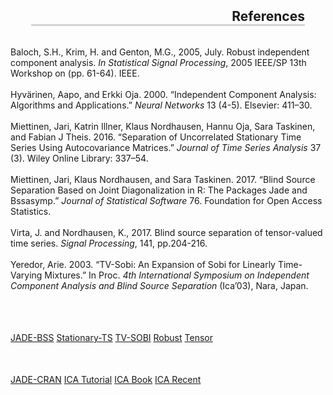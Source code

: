<style>
p{margin-bottom:50px}    
h2{border-bottom: 3px solid lightgrey; text-align: right; margin:33px}
h3{border-right: 3px solid lightgrey; text-align: right; margin:13px}
pre#runcode_expr {font-size: 10px !important}
blockquote {
    font-size: inherit;
    color: #212121;
    background-color: #f5f5f5;
    border: 1px solid #cccccc;
    border-radius: 3px
}
</style>

<h2 style="margin-top: 66px;">References</h2>

<p>Baloch, S.H., Krim, H. and Genton, M.G., 2005, July. Robust independent component analysis. <i>In Statistical Signal Processing</i>, 2005 IEEE/SP 13th Workshop on (pp. 61-64). IEEE.
<br /><br />
Hyvärinen, Aapo, and Erkki Oja. 2000. “Independent Component Analysis: Algorithms and Applications.” <i>Neural Networks</i> 13 (4-5). Elsevier: 411–30.
<br /><br />
Miettinen, Jari, Katrin Illner, Klaus Nordhausen, Hannu Oja, Sara Taskinen, and Fabian J Theis. 2016. “Separation of Uncorrelated Stationary Time Series Using Autocovariance Matrices.” <i>Journal of Time Series Analysis</i> 37 (3). Wiley Online Library: 337–54.
<br /><br />
Miettinen, Jari, Klaus Nordhausen, and Sara Taskinen. 2017. “Blind Source Separation Based on Joint Diagonalization in R: The Packages Jade and Bssasymp.” <i>Journal of Statistical Software</i> 76. Foundation for Open Access Statistics.
<br /><br />
Virta, J. and Nordhausen, K., 2017. Blind source separation of tensor-valued time series. <i>Signal Processing</i>, 141, pp.204-216.
<br /><br />
Yeredor, Arie. 2003. “TV-Sobi: An Expansion of Sobi for Linearly Time-Varying Mixtures.” In Proc. <i>4th International Symposium on Independent Component Analysis and Blind Source Separation</i> (Ica’03), Nara, Japan.</p>

<div class="btn-group btn-group-justified" style="margin-top: 66px">
  <a href="https://r.boring.fi/files/bss/ref.jade.pkg.pdf" class="btn btn-default">JADE-BSS</a>
  <a href="https://r.boring.fi/files/bss/ref.stationary.bss.pdf" class="btn btn-default">Stationary-TS</a>
  <a href="https://r.boring.fi/files/bss/ref.tvsobi.intro.pdf" class="btn btn-default">TV-SOBI</a>
  <a href="https://r.boring.fi/files/bss/ref.robust.pdf" class="btn btn-default">Robust</a>
  <a href="https://r.boring.fi/files/bss/ref.tensor.pdf" class="btn btn-default">Tensor</a>
</div>

<div class="btn-group btn-group-justified" style="margin-top: 22px">
  <a href="https://cran.r-project.org/web/packages/JADE/JADE.pdf" class="btn btn-default">JADE-CRAN</a>
  <a href="https://r.boring.fi/files/bss/ref.ica.pdf" class="btn btn-default">ICA Tutorial</a>
  <a href="https://r.boring.fi/files/bss/ref.icabook.pdf" class="btn btn-default">ICA Book</a>
  <a href="https://r.boring.fi/files/bss/ref.recentICA.pdf" class="btn btn-default">ICA Recent</a>
</div>
